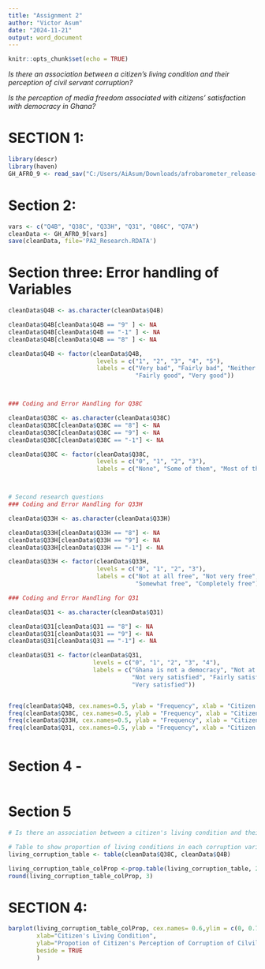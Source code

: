 ```yaml
---
title: "Assignment 2"
author: "Victor Asum"
date: "2024-11-21"
output: word_document
---
```


```r
knitr::opts_chunk$set(echo = TRUE)
```

*Is there an association between a citizen's living condition and their perception of civil servant corruption?*


*Is the perception of media freedom associated with citizens' satisfaction with democracy in Ghana?*


# SECTION 1:
```r
library(descr)
library(haven)
GH_AFRO_9 <- read_sav("C:/Users/AiAsum/Downloads/afrobarometer_release-dataset_gha_r9_en_2023-04-01.sav")

```


# Section 2: 
```r

vars <- c("Q4B", "Q38C", "Q33H", "Q31", "Q86C", "Q7A") 
cleanData <- GH_AFRO_9[vars]
save(cleanData, file='PA2_Research.RDATA')

```


# Section three: Error handling of Variables 

```r
cleanData$Q4B <- as.character(cleanData$Q4B)

cleanData$Q4B[cleanData$Q4B == "9" ] <- NA
cleanData$Q4B[cleanData$Q4B == "-1" ] <- NA
cleanData$Q4B[cleanData$Q4B == "8" ] <- NA

cleanData$Q4B <- factor(cleanData$Q4B,
                         levels = c("1", "2", "3", "4", "5"),
                         labels = c("Very bad", "Fairly bad", "Neither good nor bad",
                                    "Fairly good", "Very good"))



### Coding and Error Handling for Q38C

cleanData$Q38C <- as.character(cleanData$Q38C)
cleanData$Q38C[cleanData$Q38C == "8"] <- NA
cleanData$Q38C[cleanData$Q38C == "9"] <- NA
cleanData$Q38C[cleanData$Q38C == "-1"] <- NA

cleanData$Q38C <- factor(cleanData$Q38C,
                         levels = c("0", "1", "2", "3"),
                         labels = c("None", "Some of them", "Most of them", "All of them"))



# Second research questions
### Coding and Error Handling for Q33H

cleanData$Q33H <- as.character(cleanData$Q33H)

cleanData$Q33H[cleanData$Q33H == "8"] <- NA
cleanData$Q33H[cleanData$Q33H == "9"] <- NA
cleanData$Q33H[cleanData$Q33H == "-1"] <- NA

cleanData$Q33H <- factor(cleanData$Q33H,
                         levels = c("0", "1", "2", "3"),
                         labels = c("Not at all free", "Not very free",
                                    "Somewhat free", "Completely free"))

### Coding and Error Handling for Q31

cleanData$Q31 <- as.character(cleanData$Q31)

cleanData$Q31[cleanData$Q31 == "8"] <- NA
cleanData$Q31[cleanData$Q31 == "9"] <- NA
cleanData$Q31[cleanData$Q31 == "-1"] <- NA

cleanData$Q31 <- factor(cleanData$Q31,
                        levels = c("0", "1", "2", "3", "4"),
                        labels = c("Ghana is not a democracy", "Not at all satisfied", 
                                   "Not very satisfied", "Fairly satisfied", 
                                   "Very satisfied"))


freq(cleanData$Q4B, cex.names=0.5, ylab = "Frequency", xlab = "Citizen's Living Condition")
freq(cleanData$Q38C, cex.names=0.5, ylab = "Frequency", xlab = "Citizen's Perceive Corruption")
freq(cleanData$Q33H, cex.names=0.5, ylab = "Frequency", xlab = "Citizen's Perceive of Media freedom")
freq(cleanData$Q31, cex.names=0.5, ylab = "Frequency", xlab = "Citizen's Satisfaction of Democracy")



```


# Section 4 - 
```r

```


# Section 5

```r

# Is there an association between a citizen's living condition and their perception of civil servant corruption? Q4B -- present living, Q38C corruption of civil servant

# Table to show proportion of living conditions in each corruption variable
living_corruption_table <- table(cleanData$Q38C, cleanData$Q4B)

living_corruption_table_colProp <-prop.table(living_corruption_table, 2) 
round(living_corruption_table_colProp, 3)


```

# SECTION 4:
```r
barplot(living_corruption_table_colProp, cex.names= 0.6,ylim = c(0, 0.7),
        xlab="Citizen's Living Condition",
        ylab="Propotion of Citizen's Perception of Corruption of Cilvil Servant",
        beside = TRUE
        )

```

